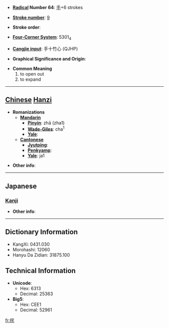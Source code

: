 * '''[[Wiktionary:Chinese radical index| Radical]] Number 64''': [[Wiktionary:Chinese radical index 手|手]]+6 strokes

* '''[[Wiktionary:Chinese total strokes index|Stroke number]]''': [[Wiktionary:Chinese total strokes index 9|9]]

* '''Stroke order''': 

* '''[[Wiktionary:Chinese four corner index|Four-Corner System]]''': 5301<sub>4</sub>

* '''[[Wiktionary:Chinese Cangjie index|Cangjie input]]''': 手十竹心 (QJHP)

* '''Graphical Significance and Origin''': 

* '''Common Meaning'''
*#to open out
*# to expand


----

== [[Chinese]] [[Hanzi]] ==

* '''Romanizations'''
** '''[[Mandarin]]'''
*** '''[[Pinyin]]''': zhā (zha1)
*** '''[[Wade-Giles]]''': cha<sup>1</sup>
*** '''[[Yale]]''': 
** '''[[Cantonese]]'''
*** '''[[Jyutping]]''':
*** '''[[Penkyamp]]''': 
*** '''[[Yale]]''': ja1

* '''Other info''': 

----

==Japanese==
===[[Kanji]]===
{{kanji|on readings=[[た]] (ta)
|kun readings=[[ひらく]] (hiraku)
}}

* '''Other info''':  

----

== Dictionary Information ==

* KangXi: 0431.030
* Morohashi: 12060
* Hanyu Da Zidian: 31875.100

== Technical Information ==

* '''Unicode''':
** Hex: 6313
** Decimal: 25363
* '''Big5''':
** Hex: CEE1
** Decimal: 52961

[[fr:挓]]
